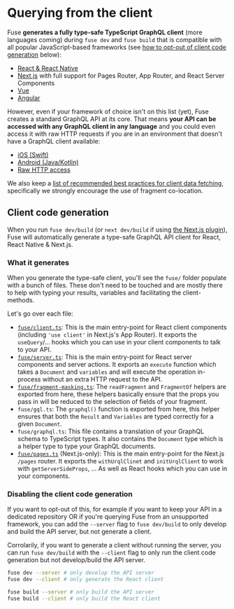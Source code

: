 
# Querying from the client

Fuse **generates a fully type-safe TypeScript GraphQL client** (more languages coming) during `fuse dev` and `fuse build` that is compatible with all popular JavaScript-based frameworks (see [how to opt-out of client code generation](#disabling-the-client-code-generation) below):

- [React & React Native](/docs/client/javascript/react)
- [Next.js](/docs/client/javascript/nextjs) with full support for Pages Router, App Router, and React Server Components
- [Vue](/docs/client/javascript/vue)
- [Angular](/docs/client/javascript/angular)

However, even if your framework of choice isn't on this list (yet), Fuse creates a standard GraphQL API at its core. That means **your API can be accessed with any GraphQL client in any language** and you could even access it with raw HTTP requests if you are in an environment that doesn't have a GraphQL client available:

- [iOS (Swift)](/docs/client/other/ios)
- [Android (Java/Kotlin)](/docs/client/other/android)
- [Raw HTTP access](/docs/client/other/http)

We also keep a [list of recommended best practices for client data fetching](/docs/client/best-practices), specifically we strongly encourage the use of fragment co-location.

## Client code generation

When you run `fuse dev/build` (or `next dev/build` if using [the Next.js plugin](/docs/setting-fuse-up-manually/nextjs)), Fuse will automatically generate a type-safe GraphQL API client for React, React Native & Next.js.

### What it generates

When you generate the type-safe client, you'll see the `fuse/` folder populate
with a bunch of files. These don't need to be touched and are mostly there to
help with typing your results, variables and facilitating the client-methods.

Let's go over each file:

- [`fuse/client.ts`](/docs/client/javascript/nextjs#client-components): This is the main entry-point for React client components (including `'use client'` in Next.js's App Router). It exports the `useQuery`/... hooks which you can use in your
  client components to talk to your API.
- [`fuse/server.ts`](/docs/client/javascript/nextjs#server-components): This is the main entry-point for React server components and server actions. It exports an `execute` function
  which takes a <Explain term='documents'>`Document`</Explain> and `variables` and will execute the operation in-process without an extra HTTP request to the API.
- [`fuse/fragment-masking.ts`](/docs/client/best-practices): The `readFragment` and `FragmentOf` helpers are exported from here,
  these helpers basically ensure that the props you pass in will be reduced to the selection of fields
  of your <Explain term='fragments'>fragment</Explain>.
- `fuse/gql.ts`: The `graphql()` function is exported from here, this helper ensures that both the `Result`
  and `Variables` are typed correctly for a given <Explain term='documents'>`Document`</Explain>.
- `fuse/graphql.ts`: This file contains a translation of your GraphQL schema to TypeScript types.
  It also contains the <Explain term='documents'>`Document`</Explain> type which is a helper type to type your GraphQL documents.
- [`fuse/pages.ts`](/docs/client/javascript/nextjs#pages-router) (Next.js-only): This is the main entry-point for the Next.js `/pages` router.
  It exports the `withUrqlClinet` and `initUrqlClient` to work with `getServerSideProps`, ...
  As well as React hooks which you can use in your components.

### Disabling the client code generation

If you want to opt-out of this, for example if you want to keep your API in a dedicated repository OR if you're querying Fuse from an unsupported framework, you can add the `--server` flag to `fuse dev/build` to only develop and build the API server, but not generate a client.

Corrolarily, if you want to generate a client without running the server, you can run `fuse dev/build` with the `--client` flag to only run the client code generation but not develop/build the API server.

```sh
fuse dev --server # only develop the API server
fuse dev --client # only generate the React client

fuse build --server # only build the API server
fuse build --client # only build the React client
```
